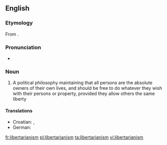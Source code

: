 ==English==
{{wikipedia}}
===Etymology===
From {{suffix|libertarian|ism}}.

===Pronunciation===
*{{a|UK}} {{IPA|/lɪbəˈtɛːɹɪənɪz(ə)m/}}

===Noun===
{{en-noun}}

# A political philosophy maintaining that all persons are the absolute owners of their own lives, and should be free to do whatever they wish with their persons or property, provided they allow others the same liberty

====Translations====
{{trans-top|political philosophy}}
* Croatian: {{t-|hr|libertarijanizam|m}}, {{t-|hr|slobodarstvo|n}}
* German: {{t-|de|Libertarismus}}
{{trans-mid}}
{{trans-bottom}}

[[fr:libertarianism]]
[[pl:libertarianism]]
[[ta:libertarianism]]
[[vi:libertarianism]]